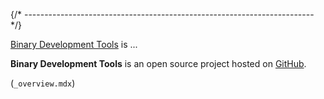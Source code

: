 
{/* ------------------------------------------------------------------------ */}

[Binary Development Tools](TODO) is ...

**Binary Development Tools** is an open source project hosted on
[GitHub](TODO).

(`_overview.mdx`)
